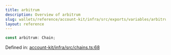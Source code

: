 ```yaml
---
title: arbitrum
description: Overview of arbitrum
slug: wallets/reference/account-kit/infra/src/exports/variables/arbitrum
layout: reference
---
```


```ts
const arbitrum: Chain;
```

Defined in: [account-kit/infra/src/chains.ts:68](https://github.com/alchemyplatform/aa-sdk/blob/49e74eee8606f480b200b4612d00d950da8a8742/account-kit/infra/src/chains.ts#L68)
